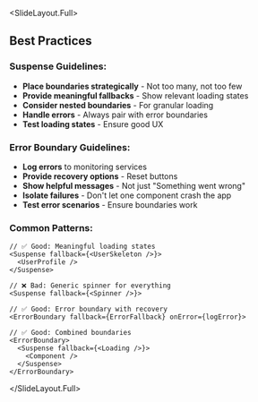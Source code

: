 
<SlideLayout.Full>
## Best Practices

### Suspense Guidelines:
- **Place boundaries strategically** - Not too many, not too few
- **Provide meaningful fallbacks** - Show relevant loading states
- **Consider nested boundaries** - For granular loading
- **Handle errors** - Always pair with error boundaries
- **Test loading states** - Ensure good UX

### Error Boundary Guidelines:
- **Log errors** to monitoring services
- **Provide recovery options** - Reset buttons
- **Show helpful messages** - Not just "Something went wrong"
- **Isolate failures** - Don't let one component crash the app
- **Test error scenarios** - Ensure boundaries work

### Common Patterns:
```tsx
// ✅ Good: Meaningful loading states
<Suspense fallback={<UserSkeleton />}>
  <UserProfile />
</Suspense>

// ❌ Bad: Generic spinner for everything
<Suspense fallback={<Spinner />}>

// ✅ Good: Error boundary with recovery
<ErrorBoundary fallback={ErrorFallback} onError={logError}>

// ✅ Good: Combined boundaries
<ErrorBoundary>
  <Suspense fallback={<Loading />}>
    <Component />
  </Suspense>
</ErrorBoundary>
```

</SlideLayout.Full>